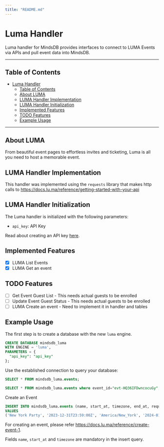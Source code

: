 ```yaml
---
title: "README.md"
---
```


# Luma Handler

Luma handler for MindsDB provides interfaces to connect to LUMA Events via APIs and pull event data into MindsDB.

---

## Table of Contents

- [Luma Handler](#luma-handler)
  - [Table of Contents](#table-of-contents)
  - [About LUMA](#about-luma)
  - [LUMA Handler Implementation](#luma-handler-implementation)
  - [LUMA Handler Initialization](#luma-handler-initialization)
  - [Implemented Features](#implemented-features)
  - [TODO Features](#todo-features)
  - [Example Usage](#example-usage)

---

## About LUMA

From beautiful event pages to effortless invites and ticketing, Luma is all you need to host a memorable event.

## LUMA Handler Implementation

This handler was implemented using the `requests` library that makes http calls to https://docs.lu.ma/reference/getting-started-with-your-api

## LUMA Handler Initialization

The Luma handler is initialized with the following parameters:

- `api_key`: API Key

Read about creating an API key [here](https://docs.lu.ma/reference/getting-started-with-your-api).

## Implemented Features

- [x] LUMA List Events
- [x] LUMA Get an event

## TODO Features

- [ ] Get Event Guest List - This needs actual guests to be enrolled
- [ ] Update Event Guest Status - This needs actual guests to be enrolled
- [ ] LUMA Create an event - Need to implement it in handler and tables

## Example Usage

The first step is to create a database with the new `luma` engine. 

~~~~sql
CREATE DATABASE mindsdb_luma
WITH ENGINE = 'luma',
PARAMETERS = {
  "api_key": "api_key"
};
~~~~

Use the established connection to query your database:

~~~~sql
SELECT * FROM mindsdb_luma.events;
~~~~

~~~~sql
SELECT * FROM mindsdb_luma.events where event_id="evt-HQ36IFDwncocuGy";
~~~~

Create an Event

~~~~sql
INSERT INTO mindsdb_luma.events (name, start_at, timezone, end_at, require_rsvp_approval, geo_address_json_type, geo_address_json_place_id, geo_address_json_description, geo_latitude, geo_longitude, meeting_url)
VALUES 
('New York Party', '2023-12-31T23:59:00Z', 'America/New_York', '2024-01-01T00:01:00Z', False, 'google', 'ChIJmQJIxlVYwokRLgeuocVOGVU', 'Landmark - twin towers', '40.756072', '-73.986834', '');
~~~~

For creating an event, please refer https://docs.lu.ma/reference/create-event-1.

Fields `name`, `start_at` and `timezone` are mandatory in the insert query.